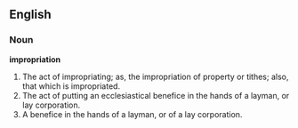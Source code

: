 ==English==

===Noun===

'''impropriation'''

#The act of impropriating; as, the impropriation of property or tithes; also, that which is impropriated.
#The act of putting an ecclesiastical benefice in the hands of a layman, or lay corporation.
#A benefice in the hands of a layman, or of a lay corporation.